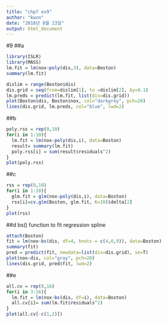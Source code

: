 ```yaml
---
title: "chp7 ex9"
author: "kwon"
date: "2018년 8월 23일"
output: html_document
---
```


#9
##a
```r
library(ISLR)
library(MASS)
lm.fit = lm(nox~poly(dis,3), data=Boston)
summary(lm.fit)

dislim = range(Boston$dis)
dis.grid = seq(from=dislim[1], to =dislim[2], by=0.1)
lm.preds = predict(lm.fit, list(dis=dis.grid))
plot(Boston$dis, Boston$nox, col="darkgrey", pch=20)
lines(dis.grid, lm.preds, col="blue", lwd=2)
```

##b

```r
poly.rss = rep(0,10)
for(i in 1:10){
  lm.fit = lm(nox~poly(dis,i), data=Boston)
  result= summary(lm.fit)
  poly.rss[i] = sum(result$residuals^2)
}
plot(poly.rss)
```

##c
```r
rss = rep(0,10)
for(i in 1:10){
  glm.fit = glm(nox~poly(dis,i), data=Boston)
  rss[i]=cv.glm(Boston, glm.fit, K=10)$delta[2]
}
plot(rss)
```

##d
bs() function to fit regression spline
```r
attach(Boston)
fit = lm(nox~bs(dis, df=4, knots = c(4,6,9)), data=Boston)
summary(fit)
pred = predict(fit, newdata=list(dis=dis.grid), se=T)
plot(nox~dis, col="gray", pch=20)
lines(dis.grid, pred$fit, lwd=2)
```

##e
```r
all.cv = rep(0,16)
for(i in 3:16){
  lm.fit = lm(nox~bs(dis, df=i), data=Boston)
  all.cv[i]= sum(lm.fit$residuals^2)
}
plot(all.cv[-c(1,2)])
```













